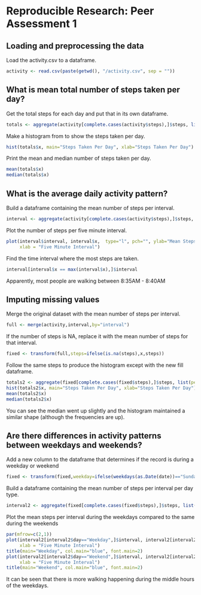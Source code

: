 # Reproducible Research: Peer Assessment 1


## Loading and preprocessing the data
Load the activity.csv to a dataframe.
```r
activity <- read.csv(paste(getwd(), "/activity.csv", sep = ""))
```

## What is mean total number of steps taken per day?
Get the total steps for each day and put that in its own dataframe.
```r
totals <- aggregate(activity[complete.cases(activity$steps),]$steps, list(period=activity[complete.cases(activity$steps),]$date), sum)
```

Make a histogram from to show the steps taken per day.
```r
hist(totals$x, main="Steps Taken Per Day", xlab="Steps Taken Per Day")
```

Print the mean and median number of steps taken per day.
```r
mean(totals$x)
median(totals$x)
```

## What is the average daily activity pattern?
Build a dataframe containing the mean number of steps per interval.
```r
interval <- aggregate(activity[complete.cases(activity$steps),]$steps, list(interval=activity[complete.cases(activity$steps),]$interval), mean)
```

Plot the number of steps per five minute interval.
```r
plot(interval$interval, interval$x,  type="l", pch="", ylab="Mean Steps Taken",
     xlab = "Five Minute Interval")
```

Find the time interval where the most steps are taken.
```r
interval[interval$x == max(interval$x),]$interval
```

Apparently, most people are walking between 8:35AM - 8:40AM

## Imputing missing values
Merge the original dataset with the mean number of steps per interval.
```r
full <- merge(activity,interval,by="interval")
```

If the number of steps is NA, replace it with the mean number of steps for that interval.
```r
fixed <- transform(full,steps=ifelse(is.na(steps),x,steps))
```

Follow the same steps to produce the histogram except with the new fill dataframe.
```r
totals2 <- aggregate(fixed[complete.cases(fixed$steps),]$steps, list(period=fixed[complete.cases(fixed$steps),]$date), sum)
hist(totals2$x, main="Steps Taken Per Day", xlab="Steps Taken Per Day")
mean(totals2$x)
median(totals2$x)
```

You can see the median went up slightly and the histogram maintained a similar shape (although the frequencies are up).

## Are there differences in activity patterns between weekdays and weekends?
Add a new column to the dataframe that determines if the record is during a weekday or weekend
```r
fixed <- transform(fixed,weekday=ifelse(weekdays(as.Date(date))=="Sunday"|weekdays(as.Date(date))=="Saturday","Weekend","Weekday"))
```

Build a dataframe containing the mean number of steps per interval per day type.
```r
interval2 <- aggregate(fixed[complete.cases(fixed$steps),]$steps, list(interval=fixed[complete.cases(fixed$steps),]$interval, day=fixed[complete.cases(fixed$steps),]$weekday), mean)
```

Plot the mean steps per interval during the weekdays compared to the same during the weekends
```r
par(mfrow=c(2,1))
plot(interval2[interval2$day=="Weekday",]$interval, interval2[interval2$day=="Weekday",]$x,  type="l", pch="", ylab="Mean Steps Taken",
     xlab = "Five Minute Interval")
title(main="Weekday", col.main="blue", font.main=2)
plot(interval2[interval2$day=="Weekend",]$interval, interval2[interval2$day=="Weekend",]$x,  type="l", pch="", ylab="Mean Steps Taken",
     xlab = "Five Minute Interval")
title(main="Weekend", col.main="blue", font.main=2)
```

It can be seen that there is more walking happening during the middle hours of the weekdays.